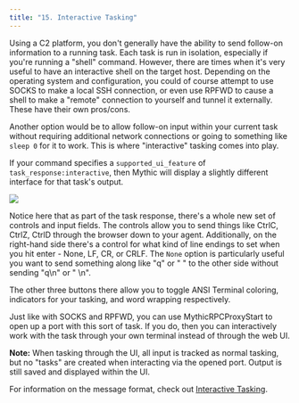 ```yaml
---
title: "15. Interactive Tasking"
---
```


Using a C2 platform, you don't generally have the ability to send follow-on information to a running task. Each task is run in isolation, especially if you're running a "shell" command. However, there are times when it's very useful to have an interactive shell on the target host. Depending on the operating system and configuration, you could of course attempt to use SOCKS to make a local SSH connection, or even use RPFWD to cause a shell to make a "remote" connection to yourself and tunnel it externally. These have their own pros/cons.

Another option would be to allow follow-on input within your current task without requiring additional network connections or going to something like `sleep 0` for it to work. This is where "interactive" tasking comes into play.

If your command specifies a `supported_ui_feature` of `task_response:interactive`, then Mythic will display a slightly different interface for that task's output.

<Frame>
    <img src="../images/version-3.3/image-1-63.png"/>
</Frame>

Notice here that as part of the task response, there's a whole new set of controls and input fields. The controls allow you to send things like CtrlC, CtrlZ, CtrlD through the browser down to your agent. Additionally, on the right-hand side there's a control for what kind of line endings to set when you hit enter - None, LF, CR, or CRLF. The `None` option is particularly useful you want to send something along like "q" or " " to the other side without sending "q\\n" or " \\n".

The other three buttons there allow you to toggle ANSI Terminal coloring, indicators for your tasking, and word wrapping respectively.

Just like with SOCKS and RPFWD, you can use MythicRPCProxyStart to open up a port with this sort of task. If you do, then you can interactively work with the task through your own terminal instead of through the web UI.

**Note:** When tasking through the UI, all input is tracked as normal tasking, but no "tasks" are created when interacting via the opened port. Output is still saved and displayed within the UI.

For information on the message format, check out [Interactive Tasking](https://docs.mythic-c2.net/customizing/payload-type-development/create_tasking/agent-side-coding/8.-interactive-tasking).

